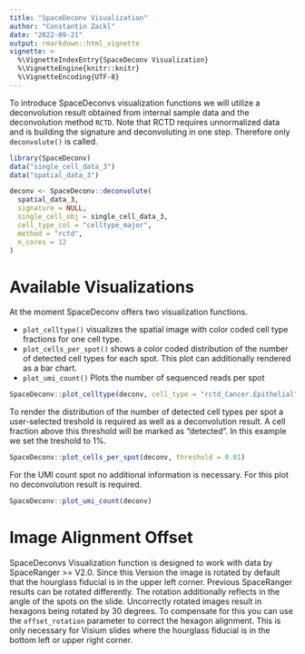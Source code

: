 ```yaml
---
title: "SpaceDeconv Visualization"
author: "Constantin Zackl"
date: "2022-09-21"
output: rmarkdown::html_vignette
vignette: >
  %\VignetteIndexEntry{SpaceDeconv Visualization}
  %\VignetteEngine{knitr::knitr}
  %\VignetteEncoding{UTF-8}
---
```


To introduce SpaceDeconvs visualization functions we will utilize a deconvolution result obtained from internal sample data and the deconvolution method `RCTD`. Note that RCTD requires unnormalized data and is building the signature and deconvoluting in one step. Therefore only `deconvolute()` is called. 

```r
library(SpaceDeconv)
data("single_cell_data_3")
data("spatial_data_3")

deconv <- SpaceDeconv::deconvolute(
  spatial_data_3,
  signature = NULL,
  single_cell_obj = single_cell_data_3,
  cell_type_col = "celltype_major",
  method = "rctd", 
  n_cores = 12
)
```

# Available Visualizations

At the moment SpaceDeconv offers two visualization functions. 

* `plot_celltype()` visualizes the spatial image with color coded cell type fractions for one cell type. 
* `plot_cells_per_spot()` shows a color coded distribution of the number of detected cell types for each spot. This plot can additionally rendered as a bar chart. 
* `plot_umi_count()` Plots the number of sequenced reads per spot

```r
SpaceDeconv::plot_celltype(deconv, cell_type = "rctd_Cancer.Epithelial")
```


To render the distribution of the number of detected cell types per spot a user-selected treshold is required as well as a deconvolution result. A cell fraction above this threshold will be marked as "detected". In this example we set the treshold to 1%. 
```r
SpaceDeconv::plot_cells_per_spot(deconv, threshold = 0.01)
```
For the UMI count spot no additional information is necessary. For this plot no deconvolution result is required.

```r
SpaceDeconv::plot_umi_count(deconv)
```

# Image Alignment Offset
SpaceDeconvs Visualization function is designed to work with data by SpaceRanger >= V2.0. Since this Version the image is rotated by default that the hourglass fiducial is in the upper left corner. Previous SpaceRanger results can be rotated differently. The rotation additionally reflects in the angle of the spots on the slide. Uncorrectly rotated images result in hexagons being rotated by 30 degrees. To compensate for this you can use the `offset_rotation` parameter to correct the hexagon alignment. This is only necessary for Visium slides where the hourglass fiducial is in the bottom left or upper right corner. 




